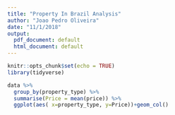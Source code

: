 ```yaml
---
title: "Property In Brazil Analysis"
author: "Joao Pedro Oliveira"
date: "11/1/2018"
output:
  pdf_document: default
  html_document: default
---
```


```r
knitr::opts_chunk$set(echo = TRUE)
library(tidyverse)
```

```r
data %>%
  group_by(property_type) %>%
  summarise(Price = mean(price)) %>%
  ggplot(aes( x=property_type, y=Price))+geom_col()
```
